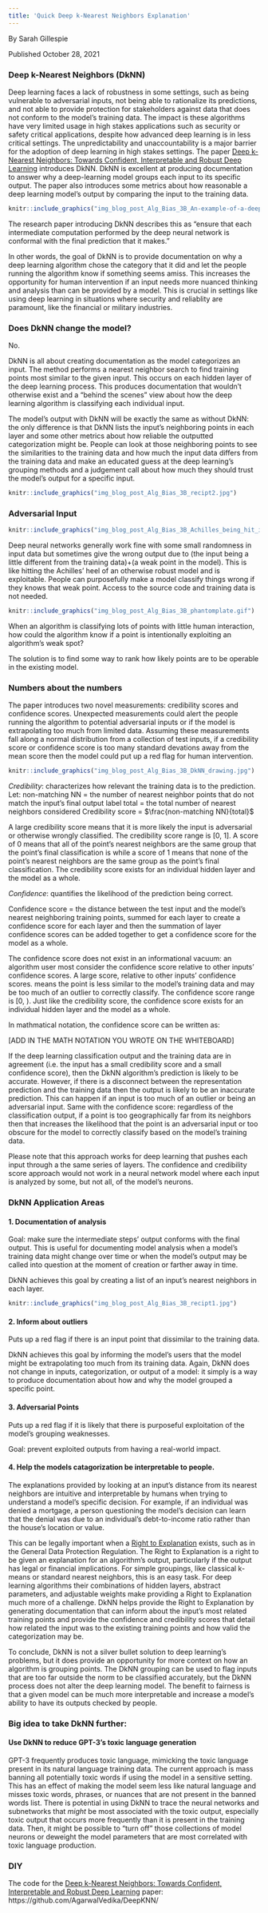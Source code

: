 ```yaml
---
title: 'Quick Deep k-Nearest Neighbors Explanation'
---
```

 By Sarah Gillespie
 
 Published October 28, 2021

### Deep k-Nearest Neighbors (DkNN)

Deep learning faces a lack of robustness in some settings, such as being vulnerable to adversarial inputs, not being able to rationalize its predictions, and not able to provide protection for stakeholders against data that does not conform to the model’s training data. The impact is these algorithms have very limited usage in high stakes applications such as security or safety critical applications, despite how advanced deep learning is in less critical settings. The unpredictability and unaccountability is a major barrier for the adoption of deep learning in high stakes settings. The paper [Deep k-Nearest Neighbors: Towards Confident, Interpretable and Robust Deep Learning](https://arxiv.org/pdf/1803.04765.pdf) introduces DkNN. DkNN is excellent at producing documentation to answer why a deep-learning model groups each input to its specific output. The paper also introduces some metrics about how reasonable a deep learning model's output by comparing the input to the training data.

```r
knitr::include_graphics("img_blog_post_Alg_Bias_3B_An-example-of-a-deep-learning-neural-network-with-3-hidden-layers-For-a-Boltzmann.png")
```

The research paper introducing DkNN describes this as "ensure that each intermediate computation performed by the deep neural network is conformal with the final prediction that it makes.”

In other words, the goal of DkNN is to provide documentation on why a deep learning algorithm chose the category that it did and let the people running the algorithm know if something seems amiss. This increases the opportunity for human intervention if an input needs more nuanced thinking and analysis than can be provided by a model. This is crucial in settings like using deep learning in situations where security and reliablity are paramount, like the financial or military industries.

### Does DkNN change the model?

No.

DkNN is all about creating documentation as the model categorizes an input. The method performs a nearest neighbor search to find training points most similar to the given input. This occurs on each hidden layer of the deep learning process. This produces documentation that wouldn't otherwise exist and a “behind the scenes” view about how the deep learning algorithm is classifying each individual input.

The model's output with DkNN will be exactly the same as without DkNN: the only difference is that DkNN lists the input's neighboring points in each layer and some other metrics about how reliable the outputted categorization might be. People can look at those neighboring points to see the similarities to the training data and how much the input data differs from the training data and make an educated guess at the deep learning's grouping methods and a judgement call about how much they should trust the model's output for a specific input.

```r
knitr::include_graphics("img_blog_post_Alg_Bias_3B_recipt2.jpg")
```


### Adversarial Input

```r
knitr::include_graphics("img_blog_post_Alg_Bias_3B_Achilles_being_hit_in_the_heel-black-and-white.png")
```


Deep neural networks generally work fine with some small randomness in input data but sometimes give the wrong output due to (the input being a little different from the training data)+(a weak point in the model). This is like hitting the Achilles' heel of an otherwise robust model and is exploitable. People can purposefully make a model classify things wrong if they knows that weak point. Access to the source code and training data is not needed.


```r
knitr::include_graphics("img_blog_post_Alg_Bias_3B_phantomplate.gif")
```


When an algorithm is classifying lots of points with little human interaction, how could the algorithm know if a point is intentionally exploiting an algorithm's weak spot?

The solution is to find some way to rank how likely points are to be operable in the existing model.


### Numbers about the numbers
The paper introduces two novel measurements: credibility scores and confidence scores. Unexpected measurements could alert the people running the algorithm to potential adversarial inputs or if the model is extrapolating too much from limited data. Assuming these measurements fall along a normal distribution from a collection of test inputs, if a credibility score or confidence score is too many standard devations away from the mean score then the model could put up a red flag for human intervention.

```r
knitr::include_graphics("img_blog_post_Alg_Bias_3B_DkNN_drawing.jpg")
```


*Credibility*: characterizes how relevant the training data is to the prediction.
Let:
non-matching NN = the number of nearest neighbor points that do not match the input’s final output label
total = the total number of nearest neighbors considered
Credibility score = $\frac{non-matching NN}{total}$

A large credibility score means that it is more likely the input is adversarial or otherwise wrongly classified. The credibility score range is [0, 1]. A score of 0 means that all of the point's nearest neighbors are the same group that the point's final classification is while a score of 1 means that none of the point's nearest neighbors are the same group as the point's final classification. The credibility score exists for an individual hidden layer and the model as a whole.


*Confidence*: quantifies the likelihood of the prediction being correct.

Confidence score = the distance between the test input and the model’s nearest neighboring training points, summed for each layer to create a confidence score for each layer and then the summation of layer confidence scores can be added together to get a confidence score for the model as a whole.

The confidence score does not exist in an informational vacuum: an algorithm user most consider the confidence score relative to other inputs' confidence scores. A large score, relative to other inputs' confidence scores. means the point is less similar to the model's training data and may be too much of an outlier to correctly classify. The confidence score range is [0, \infty). Just like the credibility score, the confidence score exists for an individual hidden layer and the model as a whole.

In mathmatical notation, the confidence score can be written as:

[ADD IN THE MATH NOTATION YOU WROTE ON THE WHITEBOARD]


If the deep learning classification output and the training data are in agreement (i.e. the input has a small credibility score and a small confidence score), then the DkNN algorithm’s prediction is likely to be accurate. However, if there is a disconnect between the representation prediction and the training data then the output is likely to be an inaccurate prediction. This can happen if an input is too much of an outlier or being an adversarial input. Same with the confidence score: regardless of the classification output, if a point is too geographically far from its neighbors then that increases the likelihood that the point is an adversarial input or too obscure for the model to correctly classify based on the model’s training data.

Please note that this approach works for deep learning that pushes each input through a the same series of layers. The confidence and credibility score approach would not work in a neural network model where each input is analyzed by some, but not all, of the model's neurons.

### DkNN Application Areas

#### 1. Documentation of analysis

Goal: make sure the intermediate steps’ output conforms with the final output. This is useful for documenting model analysis when a model's training data might change over time or when the model's output may be called into question at the moment of creation or farther away in time.

DkNN achieves this goal by creating a list of an input’s nearest neighbors in each layer.

```r
knitr::include_graphics("img_blog_post_Alg_Bias_3B_recipt1.jpg")
```


#### 2. Inform about outliers

Puts up a red flag if there is an input point that dissimilar to the training data.

DkNN achieves this goal by informing the model's users that the model might be extrapolating too much from its training data. Again, DkNN does not change in inputs, categorization, or output of a model: it simply is a way to produce documentation about how and why the model grouped a specific point.

#### 3. Adversarial Points

Puts up a red flag if it is likely that there is purposeful exploitation of the model’s grouping weaknesses.

Goal: prevent exploited outputs from having a real-world impact.

#### 4. Help the models catagorization be interpretable to people.


The explanations provided by looking at an input’s distance from its nearest neighbors are intuitive and interpretable by humans when trying to understand a model’s specific decision. For example, if an individual was denied a mortgage, a person questioning the model’s decision can learn that the denial was due to an individual's debt-to-income ratio rather than the house’s location or value.

This can be legally important when a [Right to Explanation](https://en.wikipedia.org/wiki/Right_to_explanation) exists, such as in the General Data Protection Regulation. The Right to Explanation is a right to be given an explanation for an algorithm's output, particularly if the output has legal or financial implications. For simple groupings, like classical k-means or standard nearest neighbors, this is an easy task. For deep learning algorithms their combinations of hidden layers, abstract parameters, and adjustable weights make providing a Right to Explanation much more of a challenge. DkNN helps provide the Right to Explanation by generating documentation that can inform about the input's most related training points and provide the confidence and credibility scores that detail how related the input was to the existing training points and how valid the categorization may be.


To conclude, DkNN is not a silver bullet solution to deep learning’s problems, but it does provide an opportunity for more context on how an algorithm is grouping points. The DkNN grouping can be used to flag inputs that are too far outside the norm to be classified accurately, but the DkNN process  does not alter the deep learning model. The benefit to fairness is that a given model can be much more interpretable and increase a model’s ability to have its outputs checked by people.

### Big idea to take DkNN further:
#### Use DkNN to reduce GPT-3's toxic language generation

GPT-3 frequently produces toxic language, mimicking the toxic language present in its natural language training data. The current approach is mass banning all potentially toxic words if using the model in a sensitive setting. This has an effect of making the model seem less like natural language and misses toxic words, phrases, or nuances that are not present in the banned words list. There is potential in using DkNN to trace the neural networks and subnetworks that *might* be most associated with the toxic output, especially toxic output that occurs more frequently than it is present in the training data. Then, it might be possible to "turn off" those collections of model neurons or deweight the model parameters that are most correlated with toxic language production.

### DIY

The code for the [Deep k-Nearest Neighbors: Towards Confident, Interpretable and Robust Deep Learning](https://arxiv.org/pdf/1803.04765.pdf) paper: https://github.com/AgarwalVedika/DeepKNN/